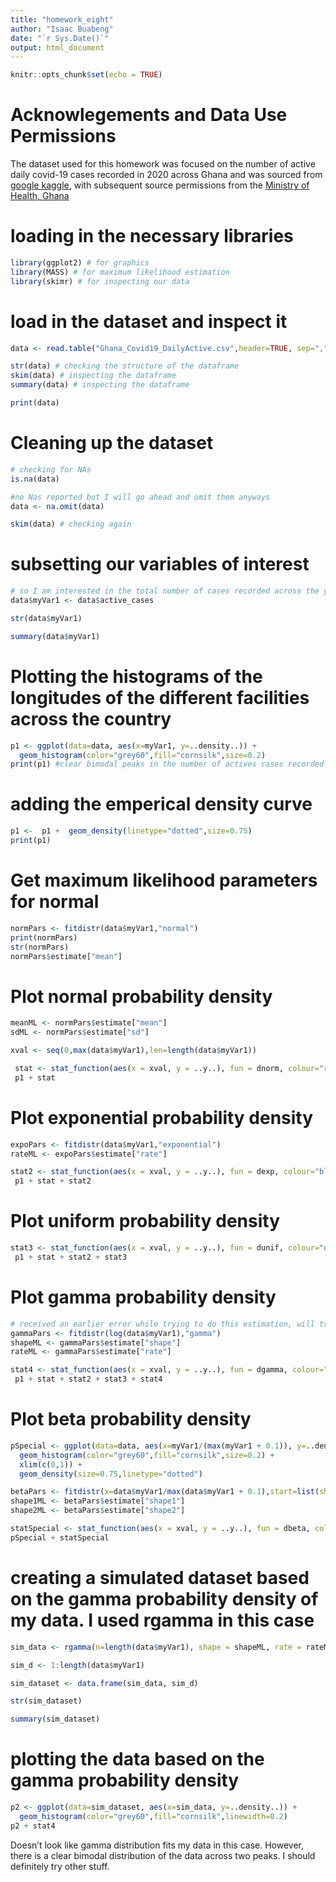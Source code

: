 ```yaml
---
title: "homework_eight"
author: "Isaac Buabeng"
date: "`r Sys.Date()`"
output: html_document
---
```


```r
knitr::opts_chunk$set(echo = TRUE)
```


# Acknowlegements and Data Use Permissions
The dataset used for this homework was focused on the number of active daily covid-19 cases recorded in 2020 across Ghana and was sourced from [google kaggle](https://www.kaggle.com/datasets/sammyhawkrad/ghana-covid19-dataset), with subsequent source permissions from the [Ministry of Health, Ghana](http://www.moh-ghana.org/)


# loading in the necessary libraries 
```r
library(ggplot2) # for graphics
library(MASS) # for maximum likelihood estimation
library(skimr) # for inspecting our data
```


# load in the dataset and inspect it
```r
data <- read.table("Ghana_Covid19_DailyActive.csv",header=TRUE, sep=",", fill=TRUE, quote="")

str(data) # checking the structure of the dataframe
skim(data) # inspecting the dataframe
summary(data) # inspecting the dataframe

print(data)
```


# Cleaning up the dataset
```r
# checking for NAs
is.na(data)

#no Nas reported but I will go ahead and omit them anyways
data <- na.omit(data)

skim(data) # checking again
```

 
# subsetting our variables of interest
```r
# so I am interested in the total number of cases recorded across the year so I will subset the variable for active cases and inspect it
data$myVar1 <- data$active_cases

str(data$myVar1)

summary(data$myVar1)
```


# Plotting the histograms of the longitudes of the different facilities across the country
```r
p1 <- ggplot(data=data, aes(x=myVar1, y=..density..)) +
  geom_histogram(color="grey60",fill="cornsilk",size=0.2) 
print(p1) #clear bimodal peaks in the number of actives cases recorded showing on the graph. This can be correlated to the seasons of the year and the laxing of rules surrounding covid.
```



# adding the emperical density curve
```r
p1 <-  p1 +  geom_density(linetype="dotted",size=0.75)
print(p1)
```



# Get maximum likelihood parameters for normal
```r
normPars <- fitdistr(data$myVar1,"normal")
print(normPars)
str(normPars)
normPars$estimate["mean"] 
```


# Plot normal probability density
```r
meanML <- normPars$estimate["mean"]
sdML <- normPars$estimate["sd"]

xval <- seq(0,max(data$myVar1),len=length(data$myVar1))

 stat <- stat_function(aes(x = xval, y = ..y..), fun = dnorm, colour="red", n = length(data$myVar1), args = list(mean = meanML, sd = sdML))
 p1 + stat
```



# Plot exponential probability density
```r
expoPars <- fitdistr(data$myVar1,"exponential")
rateML <- expoPars$estimate["rate"]

stat2 <- stat_function(aes(x = xval, y = ..y..), fun = dexp, colour="blue", n = length(data$myVar1), args = list(rate=rateML))
 p1 + stat + stat2
```


# Plot uniform probability density
```r
stat3 <- stat_function(aes(x = xval, y = ..y..), fun = dunif, colour="darkgreen", n = length(data$myVar1), args = list(min=min(data$myVar1), max=max(data$myVar1)))
 p1 + stat + stat2 + stat3
```


# Plot gamma probability density
```r
# received an earlier error while trying to do this estimation, will try log transforming the data before fitting it.
gammaPars <- fitdistr(log(data$myVar1),"gamma")
shapeML <- gammaPars$estimate["shape"]
rateML <- gammaPars$estimate["rate"]

stat4 <- stat_function(aes(x = xval, y = ..y..), fun = dgamma, colour="brown", n = length(data$myVar1), args = list(shape=shapeML, rate=rateML))
 p1 + stat + stat2 + stat3 + stat4
```


# Plot beta probability density
```r
pSpecial <- ggplot(data=data, aes(x=myVar1/(max(myVar1 + 0.1)), y=..density..)) +
  geom_histogram(color="grey60",fill="cornsilk",size=0.2) + 
  xlim(c(0,1)) +
  geom_density(size=0.75,linetype="dotted")

betaPars <- fitdistr(x=data$myVar1/max(data$myVar1 + 0.1),start=list(shape1=1,shape2=2),"beta")
shape1ML <- betaPars$estimate["shape1"]
shape2ML <- betaPars$estimate["shape2"]

statSpecial <- stat_function(aes(x = xval, y = ..y..), fun = dbeta, colour="orchid", n = length(data$myVar1), args = list(shape1=shape1ML,shape2=shape2ML))
pSpecial + statSpecial
```



# creating a simulated dataset based on the gamma probability density of my data. I used rgamma in this case
```r
sim_data <- rgamma(n=length(data$myVar1), shape = shapeML, rate = rateML)

sim_d <- 1:length(data$myVar1)

sim_dataset <- data.frame(sim_data, sim_d)

str(sim_dataset)

summary(sim_dataset)
```


# plotting the data based on the gamma probability density 
```r
p2 <- ggplot(data=sim_dataset, aes(x=sim_data, y=..density..)) +
  geom_histogram(color="grey60",fill="cornsilk",linewidth=0.2) 
p2 + stat4
```

Doesn't look like gamma distribution fits my data in this case. However, there is a clear bimodal distribution of the data across two peaks. I should definitely try other stuff.
